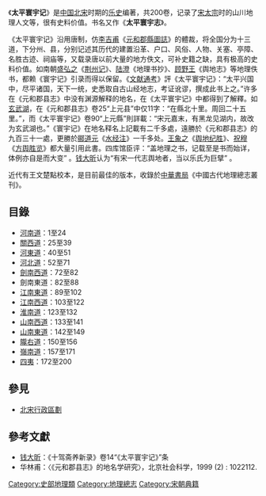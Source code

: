 《'''太平寰宇记'''》是[[中国|中国]][[北宋|北宋]]时期的[[乐史|乐史]]编著，共200卷，记录了[[宋太宗|宋太宗]]时的山川地理人文等，很有史料价值。书名又作《'''太平寰宇志'''》。

《太平寰宇记》沿用唐制，仿[[李吉甫|李吉甫]]《[[元和郡縣圖誌|元和郡縣圖誌]]》的體裁，将全国分为十三道，下分州、县，分别记述其历代的建置沿革、户口、风俗、人物、关塞、亭障、名胜古迹、祠庙等，又载录唐以前大量的地方佚文，可补史籍之缺，具有极高的史料价值。如南朝[[盛弘之|盛弘之]]《[[荆州记|荆州记]]》、[[陆澄|陆澄]]《地理书抄》、[[顾野王|顾野王]]《舆地志》等地理佚书，都赖《寰宇记》引录而得以保留。《[[文献通考|文献通考]]》評《太平寰宇记》：“太平兴国中，尽平诸国，天下一统，史悉取自古山经地志，考证讹谬，撰成此书上之。”许多在《元和郡县志》中没有渊源解释的地名，在《太平寰宇记》中都得到了解釋。如[[玄武湖|玄武湖]]，在《元和郡县志》卷25“上元县”中仅11字：“在縣北十里。周回二十五里。”，而《太平寰宇记》卷90“上元縣”則詳載：“宋元嘉末，有黑龙见湖内，故改为玄武湖也。”《寰宇记》在地名释名上記載有二千多處，遠勝於《元和郡县志》的九百三十一處，更勝於[[郦道元|郦道元]]《[[水经注|水经注]]》一千多处。[[王象之|王象之]]《[[舆地纪胜|舆地纪胜]]》、[[祝穆|祝穆]]《[[方舆胜览|方舆胜览]]》都大量引用此書。四库馆臣评：“盖地理之书，记载至是书而始详，体例亦自是而大变” 。[[钱大昕|钱大昕]]认为“有宋一代志舆地者，当以乐氏为巨擘” 。

近代有王文楚點校本，是目前最佳的版本，收錄於[[中華書局|中華書局]]《中國古代地理總志叢刊》。

==目錄==
*[[河南道|河南道]]：1至24
*[[關西道|關西道]]：25至39
*[[河東道|河東道]]：40至51
*[[河北道|河北道]]：52至71
*[[劍南道|劍南西道]]：72至82
*劍南東道：82至88
*[[江南東道|江南東道]]：89至102
*[[江南西道|江南西道]]：103至122
*[[淮南道|淮南道]]：123至132
*[[山南西道|山南西道]]：133至141
*[[山南東道|山南東道]]：142至149
*[[隴右道|隴右道]]：150至156
*[[嶺南道|嶺南道]]：157至171
*[[四夷|四夷]]：172至200

==參見==
{{wikisource}}
*[[北宋行政區劃|北宋行政區劃]]

==參考文獻==
* [[钱大昕|钱大昕]]：《十驾斋养新录》卷14“《太平寰宇记》”条 
* 华林甫：〈《元和郡县志》的地名学研究〉，北京社会科学，1999 (2) : 1022112.

[[Category:史部地理類|Category:史部地理類]]
[[Category:地理總志|Category:地理總志]]
[[Category:宋朝典籍|Category:宋朝典籍]]